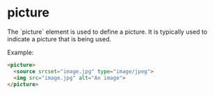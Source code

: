 
# picture
<Separator />
The `picture` element is used to define a picture. It is typically used to indicate a picture that is being used.

Example:
```html
<picture>
  <source srcset="image.jpg" type="image/jpeg">
  <img src="image.jpg" alt="An image">
</picture>
```
